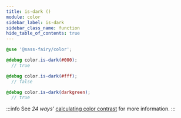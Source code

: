 ```yaml
---
title: is-dark ()
module: color
sidebar_label: is-dark
sidebar_class_name: function
hide_table_of_contents: true
---
```


<DocPage fieldName="is-dark" fieldType="function" spec={Spec} />

```scss
@use '@sass-fairy/color';

@debug color.is-dark(#000);
  // true

@debug color.is-dark(#fff);
  // false

@debug color.is-dark(darkgreen);
  // true
```

:::info
See *24 ways’* <a href="http://24ways.org/2010/calculating-color-contrast" target="_blank" rel="nofollow noreferrer noopener">calculating color contrast</a> for more information.
:::
